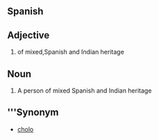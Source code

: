 =='''Spanish'''==
=='''Adjective'''==
#of mixed,Spanish and Indian heritage
=='''Noun'''==
#A person of mixed Spanish and Indian heritage
=='''Synonym==
*[[cholo]]